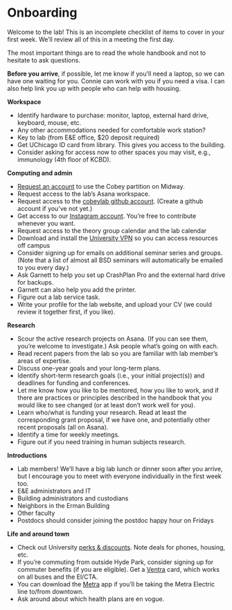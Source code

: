 # Onboarding

Welcome to the lab! This is an incomplete checklist of items to cover in your first week. We'll review all of this in a meeting the first day.

The most important things are to read the whole handbook and not to hesitate to ask questions.

**Before you arrive**, if possible, let me know if you'll need a laptop, so we can have one waiting for you.
Connie can work with you if you need a visa.
I can also help link you up with people who can help with housing.

**Workspace**

* Identify hardware to purchase: monitor, laptop, external hard drive, keyboard, mouse, etc. 
* Any other accommodations needed for comfortable work station?
* Key to lab (from E&E office, $20 deposit required)
* Get UChicago ID card from library. This gives you access to the building.
* Consider asking for access now to other spaces you may visit, e.g., immunology (4th floor of KCBD).

**Computing and admin**

* [Request an account](https://rcc.uchicago.edu/accounts-allocations/general-user-account-request) to use the Cobey partition on Midway.
* Request access to the lab's Asana workspace.
* Request access to the [cobeylab github account](https://github.com/cobeylab). (Create a github account if you've not yet.)
* Get access to our [Instagram account](https://www.instagram.com/cobeylab/). You're free to contribute whenever you want.
* Request access to the theory group calendar and the lab calendar
* Download and install the [University VPN](https://uchicago.service-now.com/it?id=kb_article&kb=kb00015292) so you can access resources off campus
* Consider signing up for emails on additional seminar series and groups. (Note that a list of almost all BSD seminars will automatically be emailed to you every day.)
* Ask Garnett to help you set up CrashPlan Pro and the external hard drive for backups.
* Garnett can also help you add the printer.
* Figure out a lab service task.
* Write your profile for the lab website, and upload your CV (we could review it together first, if you like).

**Research**

* Scour the active research projects on Asana. (If you can see them, you're welcome to investigate.) Ask people what's going on with each.
* Read recent papers from the lab so you are familiar with lab member's areas of expertise.
* Discuss one-year goals and your long-term plans. 
* Identify short-term research goals (i.e., your initial project(s)) and deadlines for funding and conferences.
* Let me know how you like to be mentored, how you like to work, and if there are practices or principles described in the handbook that you would like to see changed (or at least don't work well for you).
* Learn who/what is funding your research. Read at least the corresponding grant proposal, if we have one, and potentially other recent proposals (all on Asana).
* Identify a time for weekly meetings.
* Figure out if you need training in human subjects research.

**Introductions**

* Lab members! We'll have a big lab lunch or dinner soon after you arrive, but I encourage you to meet with everyone individually in the first week too.
* E&E administrators and IT
* Building administrators and custodians
* Neighbors in the Erman Building
* Other faculty
* Postdocs should consider joining the postdoc happy hour on Fridays

**Life and around town**

* Check out University [perks & discounts](https://humanresources.uchicago.edu/benefits/retirefinancial/perks/index.shtml). Note deals for phones, housing, etc.
* If you're commuting from outside Hyde Park, consider signing up for commuter benefits (if you are eligible). Get a [Ventra](https://www.ventrachicago.com/) card, which works on all buses and the El/CTA.
* You can download the [Metra](https://metrarail.com/) app if you'll be taking the Metra Electric line to/from downtown.
* Ask around about which health plans are en vogue.

